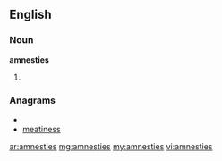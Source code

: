 ==English==

===Noun===
'''amnesties'''

# {{plural of|[[amnesty]]}}

===Anagrams===
* {{alphagram|aeeimnsst}}
* [[meatiness#English|meatiness]]

[[ar:amnesties]]
[[mg:amnesties]]
[[my:amnesties]]
[[vi:amnesties]]